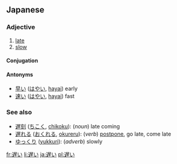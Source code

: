 ==Japanese==
{{ja-kanjitab|遅}}

===Adjective===
{{ja-adj|k|decl=i|hira=おそい|rom=osoi}}

# [[late]]
# [[slow]]

====Conjugation====
{{ja-i|遅|おそ|oso}}

====Antonyms====
*[[早い]] ([[はやい]], [[hayai]]) early
*[[速い]] ([[はやい]], [[hayai]]) fast

===See also===
* [[遅刻]] ([[ちこく]], [[chikoku]]): (''noun'') late coming
* [[遅れる]] ([[おくれる]], [[okureru]]): (''verb'') [[postpone]], go late, come late
* [[ゆっくり]] ([[yukkuri]]): (''adverb'') slowly

[[fr:遅い]]
[[li:遅い]]
[[ja:遅い]]
[[pl:遅い]]
